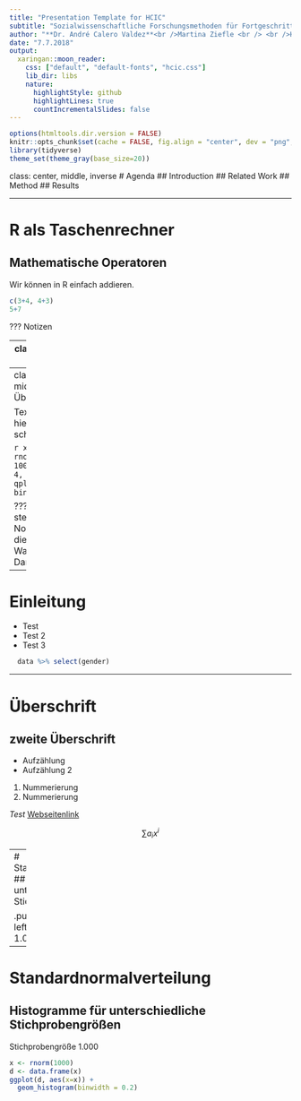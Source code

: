 ```yaml
---
title: "Presentation Template for HCIC"
subtitle: "Sozialwissenschaftliche Forschungsmethoden für Fortgeschrittene"
author: "**Dr. André Calero Valdez**<br />Martina Ziefle <br /> <br />Human-Computer Interaction Center<br /> "
date: "7.7.2018"
output:
  xaringan::moon_reader:
    css: ["default", "default-fonts", "hcic.css"]  
    lib_dir: libs
    nature:
      highlightStyle: github
      highlightLines: true
      countIncrementalSlides: false
---
```


```r
options(htmltools.dir.version = FALSE)
knitr::opts_chunk$set(cache = FALSE, fig.align = "center", dev = "png", fig.retina = 2, fig.asp=0.681)
library(tidyverse)
theme_set(theme_gray(base_size=20))
```

class: center, middle, inverse
# Agenda 
## Introduction
## Related Work
## Method
## Results

---

# R als Taschenrechner
## Mathematische Operatoren
Wir können in R einfach addieren.
```r
c(3+4, 4+3)    
5+7
``` 


???
Notizen


---
class: center, middle

# What's next?
Something?   
---
class: center, middle 
# Überschrift

Text kann ich hier schreiben

```r
x <- rnorm(n = 100, mean = 4, sd = 2)
qplot(x, binwidth=0.4)
```



???
Hier stehen Notizen zu dieser Folie 
- Was kommt
- Danach

---
# Einleitung

- Test
- Test 2
- Test 3
```r
  data %>% select(gender)
```


---

# Überschrift
## zweite Überschrift

- Aufzählung
- Aufzählung 2

1. Nummerierung
1. Nummerierung

*Test* [Webseitenlink](http://www.google.de) 

$$\sum{a_{i}x^{i}}$$

---
# Standardnormalverteilung
## Histogramme für unterschiedliche Stichprobengrößen

.pull-left[Stichprobengröße 1.000
```r
x <- rnorm(1000)
d <- data.frame(x)
ggplot(d, aes(x=x)) + 
  geom_histogram(binwidth = 0.2) 
```
]
.pull-right[left
```r
x <- rnorm(100)
d <- data.frame(x)
ggplot(d, aes(x=x)) + 
  geom_histogram(binwidth = 0.2)
```
]



---
# Standardnormalverteilung
## Histogramme für unterschiedliche Stichprobengrößen

Stichprobengröße 1.000
```r
x <- rnorm(1000)
d <- data.frame(x)
ggplot(d, aes(x=x)) + 
  geom_histogram(binwidth = 0.2) 
```


